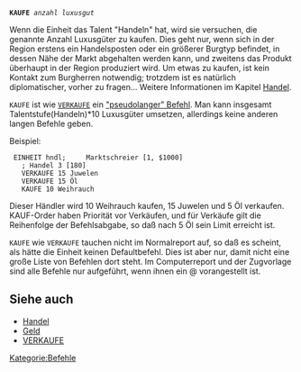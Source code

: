 <tt>'''KAUFE''' ''anzahl'' ''luxusgut''</tt>

Wenn die Einheit das Talent "Handeln" hat, wird sie versuchen, die genannte Anzahl Luxusgüter zu kaufen. Dies geht nur, wenn sich in der Region erstens ein Handelsposten oder ein größerer Burgtyp befindet, in dessen Nähe der Markt abgehalten werden kann, und zweitens das Produkt überhaupt in der Region produziert wird. Um etwas zu kaufen, ist kein Kontakt zum Burgherren notwendig; trotzdem ist es natürlich diplomatischer, vorher zu fragen... Weitere Informationen im Kapitel [[Handel]].

<tt>KAUFE</tt> ist wie <tt>[[VERKAUFE]]</tt> ein [[Befehl|"pseudolanger" Befehl]]. Man kann insgesamt Talentstufe(Handeln)*10 Luxusgüter umsetzen, allerdings keine anderen langen Befehle geben.

Beispiel:

  EINHEIT hndl;     Marktschreier [1, $1000]
    ; Handel 3 [180]
    VERKAUFE 15 Juwelen
    VERKAUFE 15 Öl
    KAUFE 10 Weihrauch

Dieser Händler wird 10 Weihrauch kaufen, 15 Juwelen und 5 Öl verkaufen. KAUF-Order haben Priorität vor Verkäufen, und für Verkäufe gilt die Reihenfolge der Befehlsabgabe, so daß nach 5 Öl sein Limit erreicht ist.

<tt>KAUFE</tt> wie <tt>VERKAUFE</tt> tauchen nicht im Normalreport auf, so daß es scheint, als hätte die Einheit keinen Defaultbefehl. Dies ist aber nur, damit nicht eine große Liste von Befehlen dort steht. Im Computerreport und der Zugvorlage sind alle Befehle nur aufgeführt, wenn ihnen ein @ vorangestellt ist.

== Siehe auch ==

* [[Handel]]
* [[Geld]]
* [[VERKAUFE]]

[[Kategorie:Befehle]]